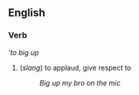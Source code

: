 ==English==
===Verb===
'''to big up''
#(''slang'') to applaud, give respect to
#:''Big up my bro on the mic''